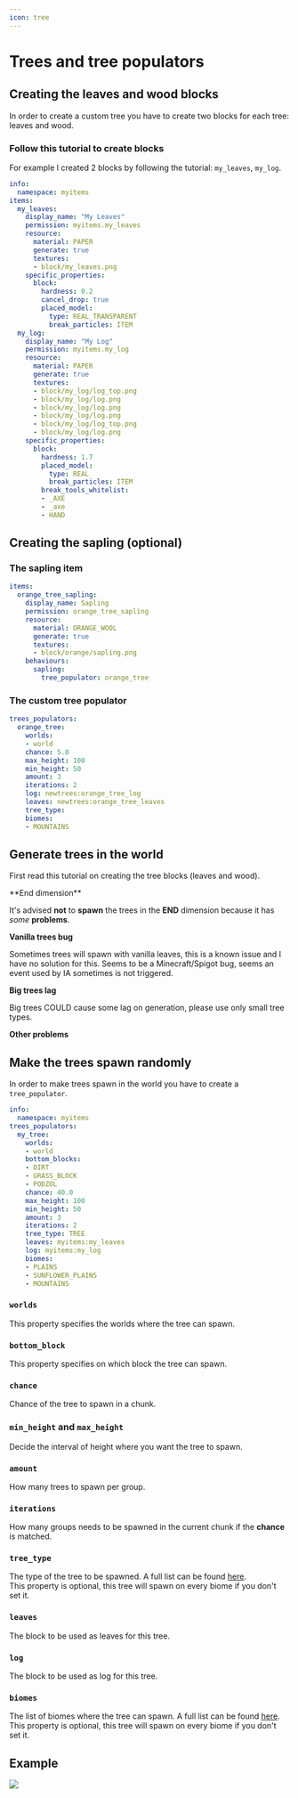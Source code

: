 ```yaml
---
icon: tree
---
```


# Trees and tree populators

## Creating the leaves and wood blocks

In order to create a custom tree you have to create two blocks for each tree: leaves and wood.

### Follow this tutorial to create blocks&#x20;


<Card title="Block" icon="text" href="/block" horizontal></Card>


For example I created 2 blocks by following the tutorial: `my_leaves`, `my_log`.

```yaml
info:
  namespace: myitems
items:
  my_leaves:
    display_name: "My Leaves"
    permission: myitems.my_leaves
    resource:
      material: PAPER
      generate: true
      textures:
      - block/my_leaves.png
    specific_properties:
      block:
        hardness: 0.2
        cancel_drop: true
        placed_model:
          type: REAL_TRANSPARENT
          break_particles: ITEM
  my_log:
    display_name: "My Log"
    permission: myitems.my_log
    resource:
      material: PAPER
      generate: true
      textures:
      - block/my_log/log_top.png
      - block/my_log/log.png
      - block/my_log/log.png
      - block/my_log/log.png
      - block/my_log/log_top.png
      - block/my_log/log.png
    specific_properties:
      block:
        hardness: 1.7
        placed_model:
          type: REAL
          break_particles: ITEM
        break_tools_whitelist:
        - _AXE
        - _axe
        - HAND
```

## Creating the sapling (optional)

### The sapling item

```yaml
items:
  orange_tree_sapling:
    display_name: Sapling
    permission: orange_tree_sapling
    resource:
      material: ORANGE_WOOL
      generate: true
      textures:
      - block/orange/sapling.png
    behaviours:
      sapling:
        tree_populator: orange_tree
```

### The custom tree populator

```yaml
trees_populators:
  orange_tree:
    worlds:
    - world
    chance: 5.0
    max_height: 100
    min_height: 50
    amount: 3
    iterations: 2
    log: newtrees:orange_tree_log
    leaves: newtrees:orange_tree_leaves
    tree_type: 
    biomes:
    - MOUNTAINS
```

## Generate trees in the world

First read this tutorial on creating the tree blocks (leaves and wood).


<Warning>
**End dimension**

It's advised **not** to **spawn** the trees in the **END** dimension because it has _some_ **problems**.

**Vanilla trees bug**

Sometimes trees will spawn with vanilla leaves, this is a known issue and I have no solution for this. Seems to be a Minecraft/Spigot bug, seems an event used by IA sometimes is not triggered.

**Big trees lag**

Big trees COULD cause some lag on generation, please use only small tree types.

**Other problems**
</Warning>


## Make the trees spawn randomly

In order to make trees spawn in the world you have to create a `tree_populator`.

```yaml
info:
  namespace: myitems
trees_populators:
  my_tree:
    worlds:
    - world
    bottom_blocks:
    - DIRT
    - GRASS_BLOCK
    - PODZOL
    chance: 40.0
    max_height: 100
    min_height: 50
    amount: 3
    iterations: 2
    tree_type: TREE
    leaves: myitems:my_leaves
    log: myitems:my_log
    biomes:
    - PLAINS
    - SUNFLOWER_PLAINS
    - MOUNTAINS
```

### `worlds`

This property specifies the worlds where the tree can spawn.

### `bottom_block`

This property specifies on which block the tree can spawn.

### `chance`

Chance of the tree to spawn in a chunk.

### `min_height` and `max_height`

Decide the interval of height where you want the tree to spawn.

### `amount`

How many trees to spawn per group.

### `iterations`

How many groups needs to be spawned in the current chunk if the **chance** is matched.

### `tree_type`

The type of the tree to be spawned. A full list can be found [here](https://hub.spigotmc.org/javadocs/spigot/org/bukkit/TreeType.html).\
This property is optional, this tree will spawn on every biome if you don't set it.

### `leaves`

The block to be used as leaves for this tree.

### `log`

The block to be used as log for this tree.

### `biomes`

The list of biomes where the tree can spawn. A full list can be found [here](https://hub.spigotmc.org/javadocs/spigot/org/bukkit/block/Biome.html).\
This property is optional, this tree will spawn on every biome if you don't set it.

## Example


<Card title="Trees Newtrees Itemsadder Addon.84604" icon="link" href="https://www.spigotmc.org/resources/trees-newtrees-itemsadder-addon.84604/" horizontal></Card>


![](assets/images/image_\(125\).png)
